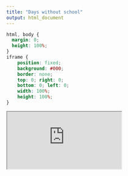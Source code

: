 ```yaml
---
title: "Days without school"
output: html_document
---
```


```css
html, body {
  margin: 0;
  height: 100%;
}
iframe {
    position: fixed;
    background: #000;
    border: none;
    top: 0; right: 0;
    bottom: 0; left: 0;
    width: 100%;
    height: 100%;
}
```

<iframe src="https://phytools.shinyapps.io/dias_sin_escuela/"></iframe>
